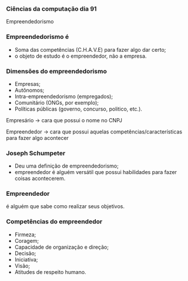 




### Ciências da computação dia 91

Empreendedorismo

### Empreendedorismo é

-   Soma das competências (C.H.A.V.E) para fazer algo dar certo;
-   o objeto de estudo é o empreendedor, não a empresa.








### Dimensões do empreendedorismo

-   Empresas;
-   Autônomos;
-   Intra-empreendedorismo (empregados);
-   Comunitário (ONGs, por exemplo);
-   Políticas públicas (governo, concurso, politico, etc.).








Empresário → cara que possui o nome no CNPJ

Empreendedor → cara que possui aquelas competências/características para
fazer algo acontecer








### Joseph Schumpeter

-   Deu uma definição de empreendedorismo;
-   empreendedor é alguém versátil que possui habilidades para fazer
    coisas acontecerem.








### Empreendedor

é alguém que sabe como realizar seus objetivos.








### Competências do empreendedor

-   Firmeza;
-   Coragem;
-   Capacidade de organização e direção;
-   Decisão;
-   Iniciativa;
-   Visão;
-   Atitudes de respeito humano.


